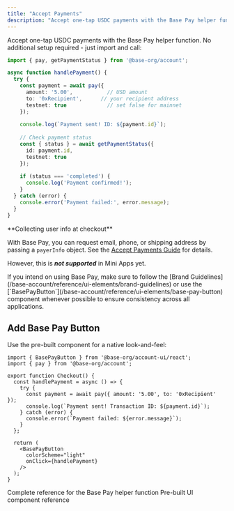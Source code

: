 ```yaml
---
title: "Accept Payments"
description: "Accept one-tap USDC payments with the Base Pay helper function."
---
```


Accept one-tap USDC payments with the Base Pay helper function. No additional setup required - just import and call:

```typescript title="PaymentComponent.tsx"
import { pay, getPaymentStatus } from '@base-org/account';

async function handlePayment() {
  try {
    const payment = await pay({
      amount: '5.00',           // USD amount
      to: '0xRecipient',      // your recipient address
      testnet: true             // set false for mainnet
    });
    
    console.log(`Payment sent! ID: ${payment.id}`);
    
    // Check payment status
    const { status } = await getPaymentStatus({ 
      id: payment.id,
      testnet: true 
    });
    
    if (status === 'completed') {
      console.log('Payment confirmed!');
    }
  } catch (error) {
    console.error('Payment failed:', error.message);
  }
}
```

<Warning>
**Collecting user info at checkout**

With Base Pay, you can request email, phone, or shipping address by passing a `payerInfo` object. See the [Accept Payments Guide](/base-account/guides/accept-payments#collect-user-information-optional) for details.

However, this is ***not supported*** in Mini Apps yet.
</Warning>

<Tip>
If you intend on using Base Pay, make sure to follow the [Brand Guidelines](/base-account/reference/ui-elements/brand-guidelines) or use the [`BasePayButton`](/base-account/reference/ui-elements/base-pay-button) component whenever possible to ensure consistency across all applications.
</Tip>

## Add Base Pay Button

Use the pre-built component for a native look-and-feel:

```tsx title="PaymentComponent.tsx"
import { BasePayButton } from '@base-org/account-ui/react';
import { pay } from '@base-org/account';

export function Checkout() {
  const handlePayment = async () => {
    try {
      const payment = await pay({ amount: '5.00', to: '0xRecipient' });
      console.log(`Payment sent! Transaction ID: ${payment.id}`);
    } catch (error) {
      console.error(`Payment failed: ${error.message}`);
    }
  };

  return (
    <BasePayButton
      colorScheme="light"
      onClick={handlePayment}
    />
  );
}
```

<CardGroup cols={2}>
  <Card title="Base Pay Reference" icon="file-lines" href="/base-account/reference/base-pay/pay">
    Complete reference for the Base Pay helper function
  </Card>
  <Card title="Base Pay Button Reference" icon="rectangle-wide" href="/base-account/reference/ui-elements/base-pay-button">
    Pre-built UI component reference
  </Card>
</CardGroup>